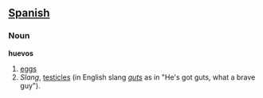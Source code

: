 == [[Spanish]] ==

===Noun===
'''huevos'''

# [[egg]]s
# ''Slang'', [[testicle]]s (in English slang ''[[gut]]s'' as in "He's got guts, what a brave guy").